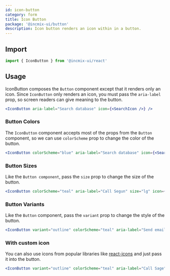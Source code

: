 ```yaml
---
id: icon-button
category: form
title: Icon Button
package: '@incmix-ui/button'
description: Icon button renders an icon within in a button.
---
```


## Import

```js
import { IconButton } from '@incmix-ui/react'
```

## Usage

IconButton composes the `Button` component except that it renders only an icon.
Since `IconButton` only renders an icon, you must pass the `aria-label` prop, so
screen readers can give meaning to the button.

```jsx
<IconButton aria-label="Search database" icon={<SearchIcon />} />
```

### Button Colors

The `IconButton` component accepts most of the props from the `Button`
component, so we can use `colorScheme` prop to change the color of the button.

```jsx
<IconButton colorScheme="blue" aria-label="Search database" icon={<SearchIcon />} />
```

### Button Sizes

Like the `Button component`, pass the `size` prop to change the size of the
button.

```jsx
<IconButton colorScheme="teal" aria-label="Call Segun" size="lg" icon={<PhoneIcon />} />
```

### Button Variants

Like the `Button` component, pass the `variant` prop to change the style of the
button.

```jsx
<IconButton variant="outline" colorScheme="teal" aria-label="Send email" icon={<EmailIcon />} />
```

### With custom icon

You can also use icons from popular libraries like
[react-icons](https://react-icons.github.io/react-icons/) and just pass it into
the button.

```jsx
<IconButton variant="outline" colorScheme="teal" aria-label="Call Sage" fontSize="20px" icon={<MdPhone />} />
```
